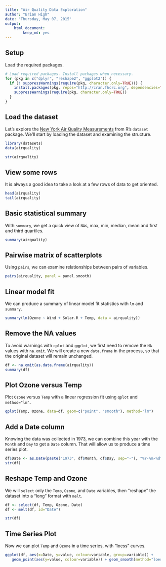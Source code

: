 ```yaml
---
title: "Air Quality Data Exploration"
author: "Brian High"
date: "Thursday, May 07, 2015"
output: 
    html_document:
        keep_md: yes
---
```


Setup
-----

Load the required packages.

```r
# Load required packages. Install packages when necessary.
for (pkg in c("dplyr", "reshape2", "ggplot2")) {
  if (! suppressWarnings(require(pkg, character.only=TRUE))) {
    install.packages(pkg, repos="http://cran.fhcrc.org", dependencies=TRUE)
    suppressWarnings(require(pkg, character.only=TRUE))
  }
}
```

Load the dataset
----------------

Let's explore the [New York Air Quality Measurements](http://stat.ethz.ch/R-manual/R-patched/library/datasets/html/airquality.html) from R's `dataset` package. We'll start
by loading the dataset and examining the structure.

```r
library(datasets)
data(airquality)

str(airquality)
```

View some rows
--------------

It is always a good idea to take a look at a few rows of data to get oriented.

```r
head(airquality)
tail(airquality)
```

Basic statistical summary
-------------------------

With `summary`, we get a quick view of `NA`s, max, min, median, mean and first 
and third quartiles.

```r
summary(airquality)
```

Pairwise matrix of scatterplots
-------------------------------

Using `pairs`, we can examine relationships between pairs of variables.

```r
pairs(airquality, panel = panel.smooth)
```

Linear model fit
----------------

We can produce a summary of linear model fit statistics with `lm` and `summary`.

```r
summary(lm(Ozone ~ Wind + Solar.R + Temp, data = airquality))
```

Remove the NA values
--------------------

To avoid warnings with `qplot` and `ggplot`, we first need to remove the `NA` 
values with `na.omit`. We will create a new `data.frame` in the process, so that
the original dataset will remain unchanged.

```r
df <- na.omit(as.data.frame(airquality))
summary(df)
```

Plot Ozone versus Temp
----------------------

Plot `Ozone` versus `Temp` with a linear regression fit using `qplot` and `method="lm"`.

```r
qplot(Temp, Ozone, data=df, geom=c("point", "smooth"), method="lm")
```

Add a Date column
-----------------

Knowing the data was collected in 1973, we can combine this year with the `Month` 
and `Day` to get a `Date` column. That will allow us to produce a time series plot.

```r
df$Date <- as.Date(paste("1973", df$Month, df$Day, sep="-"), "%Y-%m-%d")
str(df)
```

Reshape Temp and Ozone
----------------------

We will `select` only the `Temp`, `Ozone`, and `Date` variables, then "reshape"
the dataset into a "long" format with `melt`.

```r
df <- select(df, Temp, Ozone, Date) 
df <- melt(df, id="Date")

str(df)
```

Time Series Plot
----------------

Now we can plot `Temp` and `Ozone` in a time series, with "loess" curves. 

```r
ggplot(df, aes(x=Date, y=value, colour=variable, group=variable)) +
   geom_point(aes(y=value, colour=variable)) + geom_smooth(method="loess")
```